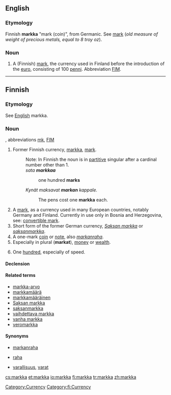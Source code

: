 ==English==
{{wikipedia}}

===Etymology===
Finnish '''markka''' "mark (coin)", from Germanic.  See [[mark]] (''old measure of weight of precious metals, equal to 8 troy oz'').

===Noun===
{{en-noun|pl2=markkaa}}

# A (Finnish) [[mark]], the currency used in Finland before the introduction of the [[euro]], consisting of 100 [[penni]]. Abbreviation [[FIM]].

[[Category:Currency]]

----

==Finnish==

===Etymology===
See [[markka#English|English]] markka.

===Noun===
{{fi-noun}}, abbreviations [[mk]], [[FIM]]

# Former Finnish currency, [[markka#English|markka]], [[mark]].
#: Note: In Finnish the noun is in [[partitive]] singular after a cardinal number other than 1.
#: ''sata '''markkaa'''''
#:: one hundred '''marks'''
#: ''Kynät maksavat '''markan''' kappale.''
#:: The pens cost one '''markka''' each.
# A [[mark]], as a currency used in many European countries, notably Germany and Finland. Currently in use only in Bosnia and Herzegovina, see: [[convertible mark]].
# Short form of the former German currency, ''[[Saksan markka]]'' or ''[[saksanmarkka]]''.
# A one-mark [[coin]] or [[note]], also ''[[markanraha]]''.
# Especially in plural ('''markat'''), [[money]] or [[wealth]].
# {{slang|lang=fi}} One [[hundred]], especially of speed.

====Declension====
{{fi-decl-kala|mar|kk|k|a}}

====Related terms====
* [[markka-arvo]]
* [[markkamäärä]]
* [[markkamääräinen]]
* [[Saksan markka]]
* [[saksanmarkka]]
* [[vaihdettava markka]]
* [[vanha markka]]
* [[veromarkka]]

====Synonyms====
* {{sense|coin or note}}  [[markanraha]]
* {{sense|money}}  [[raha]]
* {{sense|wealth}}  [[varallisuus]], [[varat]]

[[Category:fi:Currency]]

[[cs:markka]]
[[et:markka]]
[[io:markka]]
[[fi:markka]]
[[tr:markka]]
[[zh:markka]]